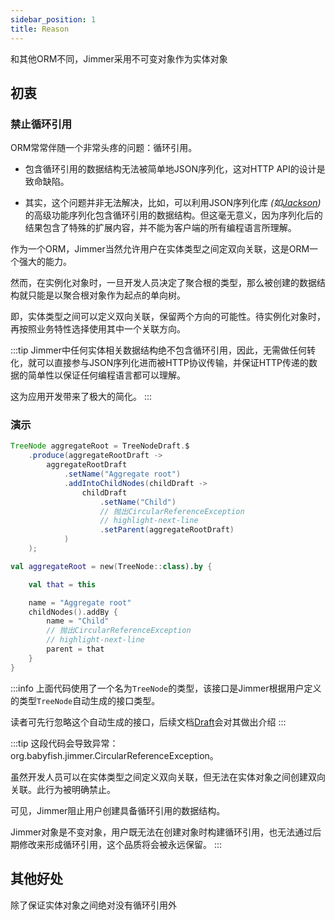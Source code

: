 ```yaml
---
sidebar_position: 1
title: Reason
---
```




和其他ORM不同，Jimmer采用不可变对象作为实体对象 

## 初衷

### 禁止循环引用

ORM常常伴随一个非常头疼的问题：循环引用。

-   包含循环引用的数据结构无法被简单地JSON序列化，这对HTTP API的设计是致命缺陷。

-   其实，这个问题并非无法解决，比如，可以利用JSON序列化库 *(如[Jackson](https://github.com/FasterXML/jackson))* 的高级功能序列化包含循环引用的数据结构。但这毫无意义，因为序列化后的结果包含了特殊的扩展内容，并不能为客户端的所有编程语言所理解。

作为一个ORM，Jimmer当然允许用户在实体类型之间定双向关联，这是ORM一个强大的能力。

然而，在实例化对象时，一旦开发人员决定了聚合根的类型，那么被创建的数据结构就只能是以聚合根对象作为起点的单向树。

即，实体类型之间可以定义双向关联，保留两个方向的可能性。待实例化对象时，再按照业务特性选择使用其中一个关联方向。

:::tip
Jimmer中任何实体相关数据结构绝不包含循环引用，因此，无需做任何转化，就可以直接参与JSON序列化进而被HTTP协议传输，并保证HTTP传递的数据的简单性以保证任何编程语言都可以理解。

这为应用开发带来了极大的简化。
:::

### 演示

<Tabs groupId="language">
<TabItem value="java" label="Java">

```java
TreeNode aggregateRoot = TreeNodeDraft.$
    .produce(aggregateRootDraft ->
        aggregateRootDraft
            .setName("Aggregate root")
            .addIntoChildNodes(childDraft ->
                childDraft
                    .setName("Child")
                    // 抛出CircularReferenceException
                    // highlight-next-line
                    .setParent(aggregateRootDraft)
            )
    );
```

</TabItem>
<TabItem value="kotlin" label="Kotlin">

```kotlin
val aggregateRoot = new(TreeNode::class).by {

    val that = this

    name = "Aggregate root"
    childNodes().addBy {
        name = "Child"
        // 抛出CircularReferenceException
        // highlight-next-line
        parent = that
    }
}
```

</TabItem>
</Tabs>

:::info
上面代码使用了一个名为`TreeNode`的类型，该接口是Jimmer根据用户定义的类型`TreeNode`自动生成的接口类型。

读者可先行忽略这个自动生成的接口，后续文档[Draft](../draft)会对其做出介绍
:::

:::tip
这段代码会导致异常：org.babyfish.jimmer.CircularReferenceException。

虽然开发人员可以在实体类型之间定义双向关联，但无法在实体对象之间创建双向关联。此行为被明确禁止。

可见，Jimmer阻止用户创建具备循环引用的数据结构。

Jimmer对象是不变对象，用户既无法在创建对象时构建循环引用，也无法通过后期修改来形成循环引用，这个品质将会被永远保留。
:::

## 其他好处

除了保证实体对象之间绝对没有循环引用外

<ImmutableOtherBenefit/>